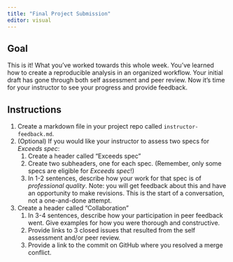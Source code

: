 ```yaml
---
title: "Final Project Submission"
editor: visual
---
```


## Goal

This is it! What you've worked towards this whole week. You've learned how to create a reproducible analysis in an organized workflow. Your initial draft has gone through both self assessment and peer review. Now it's time for your instructor to see your progress and provide feedback.

## Instructions

1.  Create a markdown file in your project repo called `instructor-feedback.md`.
2.  (Optional) If you would like your instructor to assess two specs for *Exceeds spec*:
    1.  Create a header called "Exceeds spec"
    2.  Create two subheaders, one for each spec. (Remember, only some specs are eligible for *Exceeds spec*!)
    3.  In 1-2 sentences, describe how your work for that spec is of *professional quality*. Note: you will get feedback about this and have an opportunity to make revisions. This is the start of a conversation, not a one-and-done attempt.
3.  Create a header called "Collaboration"
    1.  In 3-4 sentences, describe how your participation in peer feedback went. Give examples for how you were thorough and constructive.
    2.  Provide links to 3 closed issues that resulted from the self assessment and/or peer review.
    3.  Provide a link to the commit on GitHub where you resolved a merge conflict.
